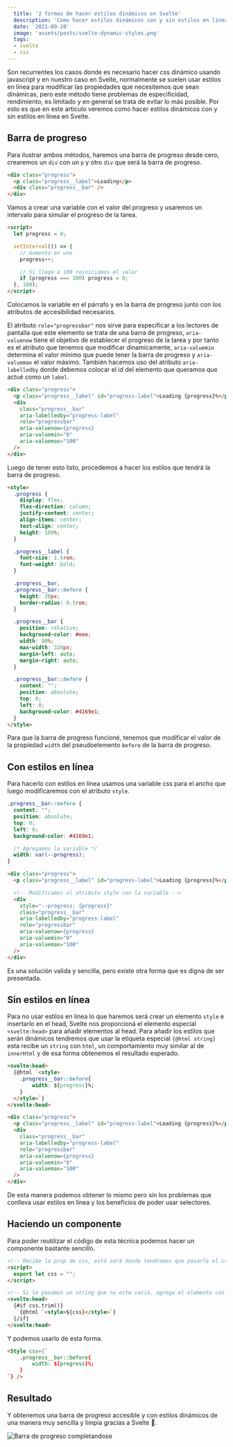 ```yaml
---
  title: '2 formas de hacer estilos dinámicos en Svelte'
  description: 'Como hacer estilos dinámicos con y sin estilos en línea fácilmente usando Svelte'
  date: '2021-09-20'
  image: 'assets/posts/svelte-dynamic-styles.png'
  tags:
  - svelte
  - css
---
```


Son recurrentes los casos donde es necesario hacer css dinámico usando javascript y en nuestro caso en Svelte, normalmente se suelen usar estilos en línea para modificar las propiedades que necesitemos que sean dinámicas, pero este método tiene problemas de especificidad, rendimiento, es limitado y en general se trata de evitar lo más posible. Por esto es que en este artículo veremos como hacer estilos dinámicos con y sin estilos en línea en Svelte.

<GiphyEmbed image="d3mlE7uhX8KFgEmY" />

## Barra de progreso


Para ilustrar ambos métodos, haremos una barra de progreso desde cero, crearemos un `div` con un `p` y otro `div` que será la barra de progreso.

```html
<div class="progress">
  <p class="progress__label">Loading</p>
  <div class="progress__bar" />
</div>
```

Vamos a crear una variable con el valor del progreso y usaremos un intervalo para simular el progreso de la tarea.

```html
<script>
  let progress = 0;

  setInterval(() => {
    // Aumenta en uno
    progress++;

    // Si llega a 100 reiniciamos el valor
    if (progress === 100) progress = 0;
  }, 100);
</script>
```

Colocamos la variable en el párrafo y en la barra de progreso junto con los atributos de accesibilidad necesarios.

El atributo `role="progressbar"` nos sirve para especificar a los lectores de pantalla que este elemento se trata de una barra de progreso, `aria-valuenow` tiene el objetivo de establecer el progreso de la tarea y por tanto es el atributo que tenemos que modificar dinamicamente, `aria-valuemin` determina el valor mínimo que puede tener la barra de progreso y `aria-valuemax` el valor máximo. También hacemos uso del atributo `aria-labelledby` donde debemos colocar el id del elemento que queramos que actué como un `label`.

```html
<div class="progress">
  <p class="progress__label" id="progress-label">Loading {progress}%</p>
  <div
    class="progress__bar"
    aria-labelledby="progress-label"
    role="progressbar"
    aria-valuenow={progress}
    aria-valuemin="0"
    aria-valuemax="100"
  />
</div>
```

Luego de tener esto listo, procedemos a hacer los estilos que tendrá la barra de progreso.

```html
<style>
  .progress {
    display: flex;
    flex-direction: column;
    justify-content: center;
    align-items: center;
    text-align: center;
    height: 100%;
  }

  .progress__label {
    font-size: 1.5rem;
    font-weight: bold;
  }

  .progress__bar,
  .progress__bar::before {
    height: 20px;
    border-radius: 0.5rem;
  }

  .progress__bar {
    position: relative;
    background-color: #eee;
    width: 90%;
    max-width: 320px;
    margin-left: auto;
    margin-right: auto;
  }

  .progress__bar::before {
    content: "";
    position: absolute;
    top: 0;
    left: 0;
    background-color: #4169e1;
  }
</style>
```

Para que la barra de progreso funcioné, tenemos que modificar el valor de la propiedad `width` del pseudoelemento `before` de la barra de progreso.

## Con estilos en línea

Para hacerlo con estilos en línea usamos una variable css para el ancho que luego modificaremos con el atributo `style`.

```css
.progress__bar::before {
  content: "";
  position: absolute;
  top: 0;
  left: 0;
  background-color: #4169e1;

  /* Agregamos la variable */
  width: var(--progress);
}
```

```html
<div class="progress">
  <p class="progress__label" id="progress-label">Loading {progress}%</p>

  <!-- Modificamos el atributo style con la variable -->
  <div
    style="--progress: {progress}"
    class="progress__bar"
    aria-labelledby="progress-label"
    role="progressbar"
    aria-valuenow={progress}
    aria-valuemin="0"
    aria-valuemax="100"
  />
</div>
```

Es una solución valida y sencilla, pero existe otra forma que es digna de ser presentada.

## Sin estilos en línea

Para no usar estilos en línea lo que haremos será crear un elemento `style` e insertarlo en el head, Svelte nos proporcioná el elemento especial `<svelte:head>` para añadir elementos al head. Para añadir los estilos que serán dinámicos tendremos que usar la etiqueta especial `{@html string}` esta recibe un `string` con `html`, un comportamiento muy similar al de `innerHtml` y de esa forma obtenemos el resultado esperado.

```html
<svelte:head>
  {@html `<style>
    .progress__bar::before{
        width: ${progress}%;
    }
  </style>`}
</svelte:head>

<div class="progress">
  <p class="progress__label" id="progress-label">Loading {progress}%</p>
  <div
    class="progress__bar"
    aria-labelledby="progress-label"
    role="progressbar"
    aria-valuenow={progress}
    aria-valuemin="0"
    aria-valuemax="100"
  />
</div>
```

De esta manera podemos obtener lo mismo pero sin los problemas que conlleva usar estilos en línea y los beneficios de poder usar selectores.

## Haciendo un componente

Para poder reutilizar el código de esta técnica podemos hacer un componente bastante sencillo.

```html
<!-- Recibe la prop de css, está será donde tendremos que pasarle el css -->
<script>
  export let css = "";
</script>

<!-- Si le pasamos un string que no este vació, agrega el elemento con el css. -->
<svelte:head>
  {#if css.trim()}
    {@html `<style>${css}</style>`}
  {/if}
</svelte:head>
```

Y podemos usarlo de esta forma.

```html
<Style css={`
    .progress__bar::before{
        width: ${progress}%;
    }
`} />
```

## Resultado

Y obtenemos una barra de progreso accesible y con estilos dinámicos de una manera muy sencilla y limpia gracias a Svelte 🎉.

![Barra de progreso completandose](/assets/posts/progress-bar)